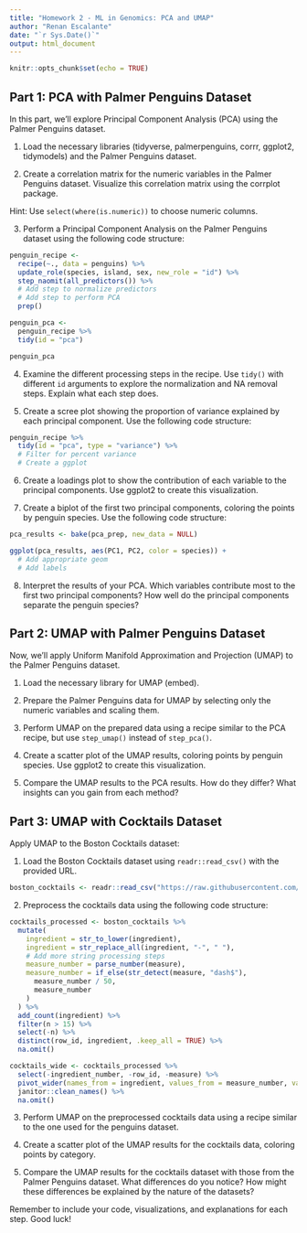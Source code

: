 ```yaml
---
title: "Homework 2 - ML in Genomics: PCA and UMAP"
author: "Renan Escalante"
date: "`r Sys.Date()`"
output: html_document
---
```



```r
knitr::opts_chunk$set(echo = TRUE)
```

## Part 1: PCA with Palmer Penguins Dataset

In this part, we'll explore Principal Component Analysis (PCA) using the Palmer Penguins dataset.

1. Load the necessary libraries (tidyverse, palmerpenguins, corrr, ggplot2, tidymodels) and the Palmer Penguins dataset.

2. Create a correlation matrix for the numeric variables in the Palmer Penguins dataset. Visualize this correlation matrix using the corrplot package. 

Hint: Use `select(where(is.numeric))` to choose numeric columns.

3. Perform a Principal Component Analysis on the Palmer Penguins dataset using the following code structure:

```r
penguin_recipe <-
  recipe(~., data = penguins) %>% 
  update_role(species, island, sex, new_role = "id") %>% 
  step_naomit(all_predictors()) %>% 
  # Add step to normalize predictors
  # Add step to perform PCA
  prep()

penguin_pca <- 
  penguin_recipe %>% 
  tidy(id = "pca") 

penguin_pca
```

4. Examine the different processing steps in the recipe. Use `tidy()` with different `id` arguments to explore the normalization and NA removal steps. Explain what each step does.

5. Create a scree plot showing the proportion of variance explained by each principal component. Use the following code structure:

```r
penguin_recipe %>% 
  tidy(id = "pca", type = "variance") %>% 
  # Filter for percent variance
  # Create a ggplot
```

6. Create a loadings plot to show the contribution of each variable to the principal components. Use ggplot2 to create this visualization.

7. Create a biplot of the first two principal components, coloring the points by penguin species. Use the following code structure:

```r
pca_results <- bake(pca_prep, new_data = NULL)

ggplot(pca_results, aes(PC1, PC2, color = species)) +
  # Add appropriate geom
  # Add labels
```

8. Interpret the results of your PCA. Which variables contribute most to the first two principal components? How well do the principal components separate the penguin species?

## Part 2: UMAP with Palmer Penguins Dataset

Now, we'll apply Uniform Manifold Approximation and Projection (UMAP) to the Palmer Penguins dataset.

1. Load the necessary library for UMAP (embed).

2. Prepare the Palmer Penguins data for UMAP by selecting only the numeric variables and scaling them.

3. Perform UMAP on the prepared data using a recipe similar to the PCA recipe, but use `step_umap()` instead of `step_pca()`.

4. Create a scatter plot of the UMAP results, coloring points by penguin species. Use ggplot2 to create this visualization.

5. Compare the UMAP results to the PCA results. How do they differ? What insights can you gain from each method?

## Part 3: UMAP with Cocktails Dataset

Apply  UMAP to the Boston Cocktails dataset:

1. Load the Boston Cocktails dataset using `readr::read_csv()` with the provided URL.

```r
boston_cocktails <- readr::read_csv("https://raw.githubusercontent.com/rfordatascience/tidytuesday/master/data/2020/2020-05-26/boston_cocktails.csv")
```

2. Preprocess the cocktails data using the following code structure:

```r
cocktails_processed <- boston_cocktails %>%
  mutate(
    ingredient = str_to_lower(ingredient),
    ingredient = str_replace_all(ingredient, "-", " "),
    # Add more string processing steps
    measure_number = parse_number(measure),
    measure_number = if_else(str_detect(measure, "dash$"),
      measure_number / 50,
      measure_number
    )
  ) %>%
  add_count(ingredient) %>%
  filter(n > 15) %>%
  select(-n) %>%
  distinct(row_id, ingredient, .keep_all = TRUE) %>%
  na.omit()

cocktails_wide <- cocktails_processed %>%
  select(-ingredient_number, -row_id, -measure) %>%
  pivot_wider(names_from = ingredient, values_from = measure_number, values_fill = 0) %>%
  janitor::clean_names() %>%
  na.omit()
```

3. Perform UMAP on the preprocessed cocktails data using a recipe similar to the one used for the penguins dataset.

4. Create a scatter plot of the UMAP results for the cocktails data, coloring points by category.

5. Compare the UMAP results for the cocktails dataset with those from the Palmer Penguins dataset. What differences do you notice? How might these differences be explained by the nature of the datasets?

Remember to include your code, visualizations, and explanations for each step. Good luck!